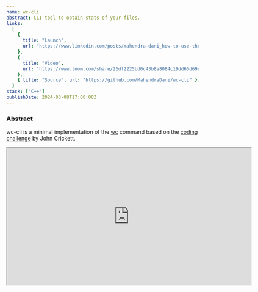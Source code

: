 ```yaml
---
name: wc-cli
abstract: CLI tool to obtain stats of your files.
links:
  [
    {
      title: "Launch",
      url: "https://www.linkedin.com/posts/mahendra-dani_how-to-use-the-wc-command-line-activity-7171802568510062592-Hodi?utm_source=share&utm_medium=member_android",
    },
    {
      title: "Video",
      url: "https://www.loom.com/share/26df2225bd0c43b8a8084c19dd65d69e?sid=35dba2dc-32ff-43d8-b2c1-0fe8012d922d",
    },
    { title: "Source", url: "https://github.com/MahendraDani/wc-cli" },
  ]
stack: ["C++"]
publishDate: 2024-03-08T17:00:00Z
---
```


### Abstract

wc-cli is a minimal implementation of the [wc](https://man7.org/linux/man-pages/man1/wc.1.html) command based on the [coding challenge](https://codingchallenges.fyi/challenges/challenge-wc) by John Crickett.

<iframe
  src="https://www.loom.com/embed/26df2225bd0c43b8a8084c19dd65d69e?sid=35dba2dc-32ff-43d8-b2c1-0fe8012d922d"
  allowFullScreen
  width="640"
  height="360"
></iframe>
